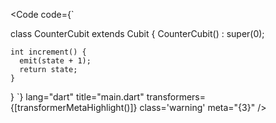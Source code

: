 
<Code
	code={`

  class CounterCubit extends Cubit<int> { 
    CounterCubit() : super(0);

    int increment() {
      emit(state + 1);
      return state;
    }
  }
`}
lang="dart" title="main.dart"
transformers={[transformerMetaHighlight()]} class='warning' meta="{3}"
/>